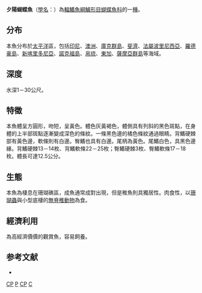 {{Speciesbox
| name = 夕陽蝴蝶魚
| image = Dot and dash butterflyfish (Chaetodon pelewensis).jpg
| status = LC
| status_system = iucn3.1
| genus = Chaetodon
| species = pelewensis
| authority = [[Kner|Kner]], 1868
| synonyms = *''Chaetodon germanus ''<br /><small> De Vis, 1884</small>''
*''Chaetodon pelewensis germanus''<br /><small> De Vis, 1884</small>'' 
}}

'''夕陽蝴蝶魚'''（[[學名|學名]]：''{{lang|la|Chaetodon pelewensis}}''）為[[輻鰭魚綱|輻鰭魚綱]][[鱸形目|鱸形目]][[蝴蝶魚科|蝴蝶魚科]]的一[[種|種]]。

==分布==
本魚分布於[[太平洋|太平洋]]區，包括[[印尼|印尼]]、[[澳洲|澳洲]]、[[庫克群島|庫克群島]]、[[斐濟|斐濟]]、[[法屬波里尼西亞|法屬波里尼西亞]]、[[羅德豪島|羅德豪島]]、[[新喀里多尼亞|新喀里多尼亞]]、[[諾克福島|諾克福島]]、[[帛琉|帛琉]]、[[東加|東加]]、[[薩摩亞群島|薩摩亞群島]]等海域。

==深度==
水深1－30公尺。

==特徵==
本魚體呈方圓形，吻短，呈黃色。體色灰黃褐色，體側具有列斜的黑色斑點，在身體的上半部斑點逐漸變成深色的條紋。一條黑色邊的橘色條紋通過眼睛。背鰭硬棘部有黃色邊，軟條則有白邊。臀鰭也具有白邊。尾柄為黃色。尾鰭白色，具黑色邊緣。背鰭硬棘13－14枚、背鰭軟條22－25枚；臀鰭硬棘3枚、臀鰭軟條17－18枚。體長可達12.5公分。

==生態==
本魚為棲息在珊瑚礁區，成魚通常成對出現，但是稚魚則具獨居性。肉食性，以[[珊瑚蟲|珊瑚蟲]]與小型底棲的[[無脊椎動物|無脊椎動物]]為食。

==經濟利用==
為高經濟價價的觀賞魚，容易飼養。

==参考文献==
*{{FishBase_species|genus=Chaetodon|species=pelewensis|year=2011|month=12}}
{{Taxonbar|from=Q1054439}}

[[Category:IUCN红色名录无危物种|CP]]
[[Category:蝴蝶魚屬|P]]
[[Category:觀賞魚|CP]]
[[Category:1868年描述的魚類|C]]